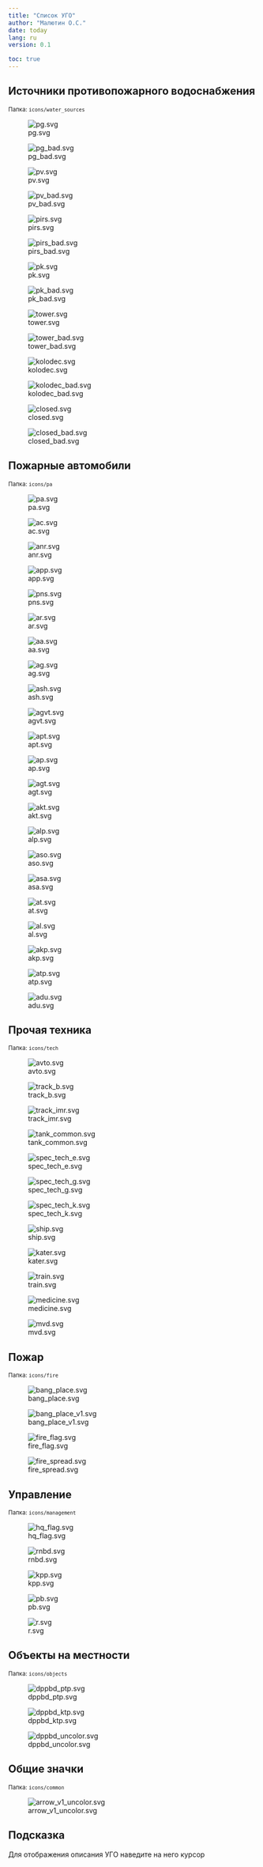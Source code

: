 ---
title: "Список УГО"
author: "Малютин О.С."
date: today
lang: ru
version: 0.1

toc: true
---

## Источники противопожарного водоснабжения

<small>Папка: `icons/water_sources`</small>

::: {layout-ncol=4}
![pg.svg](icons/water_sources/pg.svg "ПГ - пожарный гидрант")

![pg_bad.svg](icons/water_sources/pg_bad.svg "ПГ - пожарный гидрант, неисправный")

![pv.svg](icons/water_sources/pv.svg "ПВ - пожарный водоем")

![pv_bad.svg](icons/water_sources/pv_bad.svg "ПВ - пожарный, неисправный")

![pirs.svg](icons/water_sources/pirs.svg "Пожарный пирс")

![pirs_bad.svg](icons/water_sources/pirs_bad.svg "Пожарный пирс, неисправный")

![pk.svg](icons/water_sources/pk.svg "ПК - пожарный кран")

![pk_bad.svg](icons/water_sources/pk_bad.svg "ПК - пожарный кран, неисправный")

![tower.svg](icons/water_sources/tower.svg "Водонапорная башня")

![tower_bad.svg](icons/water_sources/tower_bad.svg "Водонапорная башня, неисправный")

![kolodec.svg](icons/water_sources/kolodec.svg "Колодец")

![kolodec_bad.svg](icons/water_sources/kolodec_bad.svg "Колодец, неисправный")

![closed.svg](icons/water_sources/closed.svg "Закрытый водоисточник")

![closed_bad.svg](icons/water_sources/closed_bad.svg "Закрытый водоисточник, неисправный")

:::



## Пожарные автомобили

<small>Папка: `icons/pa`</small>

::: {layout-ncol=6}
![pa.svg](icons/pa/pa_common.svg "ПА - пожарный автомобиль, общее обозначение")

![ac.svg](icons/pa/ac.svg "АЦ - пожарная автоцистерна")

![anr.svg](icons/pa/anr.svg "АНР - пожарный автомобиль насосно-рукавный")

![app.svg](icons/pa/app.svg "АПП - Пожарный автомобиль первой помощи")

![pns.svg](icons/pa/pns.svg "ПНС - Пожарная автонасосная станция")

![ar.svg](icons/pa/ar.svg "АР - Пожарный рукавный автомобиль")

![aa.svg](icons/pa/aa.svg "АА - Пожарный аэродромный автомобиль")

![ag.svg](icons/pa/ag.svg "АГ - Пожарный автомобиль газодымозащитной службы")

![ash.svg](icons/pa/ash.svg "АШ - Пожарный штабной автомобиль")

![agvt.svg](icons/pa/agvt.svg "АГВТ - Пожарный автомобиль газоводяного тушения")

![apt.svg](icons/pa/apt.svg "АПТ - Пожарный автомобиль пенного тушения")

![ap.svg](icons/pa/ap.svg "АПТ - Пожарный автомобиль порошкового тушения")

![agt.svg](icons/pa/agt.svg "АГТ - Пожарный автомобиль газового тушения (углекислый газ)")

![akt.svg](icons/pa/akt.svg "АПТ - Пожарный автомобиль комбинированного тушения")

![alp.svg](icons/pa/alp.svg "АЛП - Пожарная автолаборатория")

![aso.svg](icons/pa/aso.svg "АСО - Пожарный автомобиль связи и освещения")

![asa.svg](icons/pa/asa.svg "АСА - Пожарный аварийно-спасательный автомобиль")

![at.svg](icons/pa/at.svg "АТ - Пожарно-технический автомобиль")

![al.svg](icons/pa/al.svg "АЛ - пожарная автолестница")

![akp.svg](icons/pa/akp.svg "АКП - пожарный автоподъемник коленчатый")

![atp.svg](icons/pa/atp.svg "АТП - пожарный автоподъемник телескопический")

![adu.svg](icons/pa/adu.svg "АПТ - Пожарный автомобиль порошкового тушения")

:::


## Прочая техника

<small>Папка: `icons/tech`</small>

::: {layout-ncol=6}

![avto.svg](icons/tech/avto.svg "Автомобиль, общее обозначение")

![track_b.svg](icons/tech/track_b.svg "Машина на гусеничном ходу (Б – бульдозер)")

![track_imr.svg](icons/tech/track_imr.svg "Машина на гусеничном ходу (ИМР – инженерная машина разграждения)")

![tank_common.svg](icons/tech/tank_common.svg "Пожарный танк - общее обозначение")

![spec_tech_e.svg](icons/tech/spec_tech_e.svg "Колесные инженерные и специальные машины (Э – эвакуатор)")

![spec_tech_g.svg](icons/tech/spec_tech_g.svg "Колесные инженерные и специальные машины (Г - грейдер)")

![spec_tech_k.svg](icons/tech/spec_tech_k.svg "Колесные инженерные и специальные машины (К - кран)")

![ship.svg](icons/tech/ship.svg "Судно пожарное")

![kater.svg](icons/tech/kater.svg "Катер пожарный")

![train.svg](icons/tech/train.svg "Поезд пожарный")


![medicine.svg](icons/tech/medicine.svg "Автомобиль скорой помощи")

![mvd.svg](icons/tech/mvd.svg "Автомобиль МВД")

:::




## Пожар

<small>Папка: `icons/fire`</small>

::: {layout-ncol=4}

![bang_place.svg](icons/fire/bang_place.svg "Место взрыва")

![bang_place_v1.svg](icons/fire/bang_place_v1.svg "Место взрыва (произошедший взрыв)")

![fire_flag.svg](icons/fire/fire_flag.svg "Очаг пожара")

![fire_spread.svg](icons/fire/fire_spread.svg "Распространение огня")


:::





## Управление

<small>Папка: `icons/management`</small>

::: {layout-ncol=4}

![hq_flag.svg](icons/management/hq_flag.svg "Штаб пожаротушения")

![rnbd.svg](icons/management/rnbd.svg "Решающее направление боевых действий")

![kpp.svg](icons/management/kpp.svg "КПП – контрольно-пропускной пункт")

![pb.svg](icons/management/pb.svg "Р – Регулировщик")

![r.svg](icons/management/r.svg "Р – Регулировщик")

:::




## Объекты на местности

<small>Папка: `icons/objects`</small>

::: {layout-ncol=6}

![dppbd_ptp.svg](icons/objects/dppbd_ptp.svg "ПТП - План тушения пожара")

![dppbd_ktp.svg](icons/objects/dppbd_ktp.svg "КТП - Карточка тушения пожара")

![dppbd_uncolor.svg](icons/objects/dppbd_uncolor.svg "Документ планирования боевых действий, обесцвеченный")


:::





## Общие значки

<small>Папка: `icons/common`</small>

::: {layout-ncol=4}

![arrow_v1_uncolor.svg](icons/common/arrow_v1_uncolor.svg "Стрелка")

:::








:::{.callout-tip}
# Подсказка

Для отображения описания УГО наведите на него курсор
:::